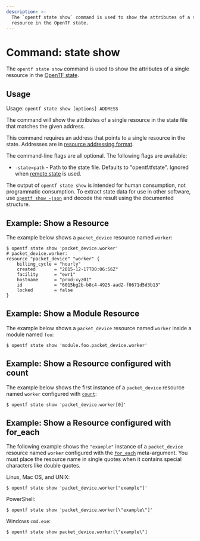```yaml
---
description: >-
  The `opentf state show` command is used to show the attributes of a single
  resource in the OpenTF state.
---
```


# Command: state show

The `opentf state show` command is used to show the attributes of a
single resource in the
[OpenTF state](/docs/language/state).

## Usage

Usage: `opentf state show [options] ADDRESS`

The command will show the attributes of a single resource in the
state file that matches the given address.

This command requires an address that points to a single resource in the
state. Addresses are
in [resource addressing format](/docs/cli/state/resource-addressing).

The command-line flags are all optional. The following flags are available:

* `-state=path` - Path to the state file. Defaults to "opentf.tfstate".
  Ignored when [remote state](/docs/language/state/remote) is used.

The output of `opentf state show` is intended for human consumption, not
programmatic consumption. To extract state data for use in other software, use
[`opentf show -json`](/docs/cli/commands/show#json-output) and decode the result
using the documented structure.

## Example: Show a Resource

The example below shows a `packet_device` resource named `worker`:

```
$ opentf state show 'packet_device.worker'
# packet_device.worker:
resource "packet_device" "worker" {
    billing_cycle = "hourly"
    created       = "2015-12-17T00:06:56Z"
    facility      = "ewr1"
    hostname      = "prod-xyz01"
    id            = "6015bg2b-b8c4-4925-aad2-f0671d5d3b13"
    locked        = false
}
```

## Example: Show a Module Resource

The example below shows a `packet_device` resource named `worker` inside a module named `foo`:

```shell
$ opentf state show 'module.foo.packet_device.worker'
```

## Example: Show a Resource configured with count

The example below shows the first instance of a `packet_device` resource named `worker` configured with
[`count`](/docs/language/meta-arguments/count):

```shell
$ opentf state show 'packet_device.worker[0]'
```

## Example: Show a Resource configured with for_each

The following example shows the `"example"` instance of a `packet_device` resource named `worker` configured with the [`for_each`](/docs/language/meta-arguments/for_each) meta-argument. You must place the resource name in single quotes when it contains special characters like double quotes.

Linux, Mac OS, and UNIX:

```shell
$ opentf state show 'packet_device.worker["example"]'
```

PowerShell:

```shell
$ opentf state show 'packet_device.worker[\"example\"]'
```

Windows `cmd.exe`:

```shell
$ opentf state show packet_device.worker[\"example\"]
```
